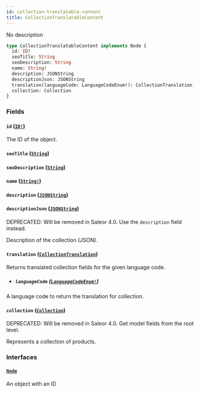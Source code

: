 ```yaml
---
id: collection-translatable-content
title: CollectionTranslatableContent
---
```


No description

```graphql
type CollectionTranslatableContent implements Node {
  id: ID!
  seoTitle: String
  seoDescription: String
  name: String!
  description: JSONString
  descriptionJson: JSONString
  translation(languageCode: LanguageCodeEnum!): CollectionTranslation
  collection: Collection
}
```

### Fields

#### `id` ([`ID!`](../../../developer/api-reference/scalars/id))

The ID of the object.

#### `seoTitle` ([`String`](../../../developer/api-reference/scalars/string))

#### `seoDescription` ([`String`](../../../developer/api-reference/scalars/string))

#### `name` ([`String!`](../../../developer/api-reference/scalars/string))

#### `description` ([`JSONString`](../../../developer/api-reference/scalars/json-string))

#### `descriptionJson` ([`JSONString`](../../../developer/api-reference/scalars/json-string))

<span class="badge badge--warning">DEPRECATED: Will be removed in Saleor 4.0. Use the `description` field instead.</span>

Description of the collection (JSON).

#### `translation` ([`CollectionTranslation`](../../../developer/api-reference/objects/collection-translation))

Returns translated collection fields for the given language code.

- ##### `languageCode` ([`LanguageCodeEnum!`](../../../developer/api-reference/enums/language-code-enum))

A language code to return the translation for collection.

#### `collection` ([`Collection`](../../../developer/api-reference/objects/collection))

<span class="badge badge--warning">DEPRECATED: Will be removed in Saleor 4.0. Get model fields from the root level.</span>

Represents a collection of products.

### Interfaces

#### [`Node`](../../../developer/api-reference/interfaces/node)

An object with an ID

